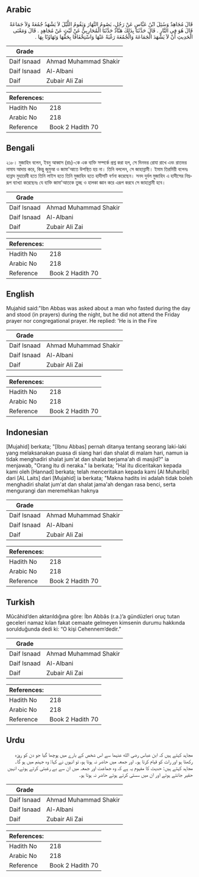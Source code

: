 ## Arabic


<div dir="rtl" lang="ar" style={{fontSize:'larger',backgroundColor:'#f8f9fa',padding:20}}>
قَالَ مُجَاهِدٌ وَسُئِلَ ابْنُ عَبَّاسٍ عَنْ رَجُلٍ، يَصُومُ النَّهَارَ وَيَقُومُ اللَّيْلَ لاَ يَشْهَدُ جُمُعَةً وَلاَ جَمَاعَةً قَالَ هُوَ فِي النَّارِ ‏.‏ قَالَ حَدَّثَنَا بِذَلِكَ هَنَّادٌ حَدَّثَنَا الْمُحَارِبِيُّ عَنْ لَيْثٍ عَنْ مُجَاهِدٍ ‏.‏ قَالَ وَمَعْنَى الْحَدِيثِ أَنْ لاَ يَشْهَدَ الْجَمَاعَةَ وَالْجُمُعَةَ رَغْبَةً عَنْهَا وَاسْتِخْفَافًا بِحَقِّهَا وَتَهَاوُنًا بِهَا ‏.‏
</div>
<div style={{backgroundColor:'#f8f9fa',padding:20, marginBottom: 10}}><table> <thead> <tr> <th>Grade</th> <th></th> </tr> </thead> <tbody> <tr><td>Daif Isnaad</td><td>Ahmad Muhammad Shakir</td></tr><tr><td>Daif Isnaad</td><td>Al-Albani</td></tr><tr><td>Daif</td><td>Zubair Ali Zai</td></tr></tbody></table><table> <thead> <tr> <th>References:</th> <th></th> </tr> </thead> <tbody><tr><td>Hadith No</td><td>218</td></tr><tr><td>Arabic No</td><td>218</td></tr><tr><td>Reference</td><td>Book 2 Hadith 70</td></tr></tbody></table></div>

## Bengali


<div dir="ltr" lang="bn" style={{fontSize:'larger',backgroundColor:'#f8f9fa',padding:20}}>
২১৮। মুজাহিদ বলেন, ইবনু আব্বাস (রাঃ)-কে এক ব্যক্তি সম্পর্কে প্রশ্ন করা হল, সে দিনভর রোযা রাখে এবং রাতভর নামায আদায় করে, কিন্তু জুমুআ ও জামা'আতে উপস্থিত হয় না। তিনি বললেন, সে জাহান্নামী। ইমাম তিরমিয়ী বলেনঃ হান্নাদ মুহারেবী হতে তিনি লাইস হতে তিনি মুজাহিদ হতে হাদীসটি বর্ণনা করেছেন। সনদ দুর্বল মুজাহিদ এ হাদীসের নিম্নরূপ ব্যাখ্যা করেছেনঃ যে ব্যক্তি জামা'আতকে তুচ্ছ ও হালকা জ্ঞান করে এরূপ করবে সে জাহান্নামী হবে।
</div>
<div style={{backgroundColor:'#f8f9fa',padding:20, marginBottom: 10}}><table> <thead> <tr> <th>Grade</th> <th></th> </tr> </thead> <tbody> <tr><td>Daif Isnaad</td><td>Ahmad Muhammad Shakir</td></tr><tr><td>Daif Isnaad</td><td>Al-Albani</td></tr><tr><td>Daif</td><td>Zubair Ali Zai</td></tr></tbody></table><table> <thead> <tr> <th>References:</th> <th></th> </tr> </thead> <tbody><tr><td>Hadith No</td><td>218</td></tr><tr><td>Arabic No</td><td>218</td></tr><tr><td>Reference</td><td>Book 2 Hadith 70</td></tr></tbody></table></div>

## English


<div dir="ltr" lang="en" style={{fontSize:'larger',backgroundColor:'#f8f9fa',padding:20}}>
Mujahid said:"Ibn Abbas was asked about a man who fasted during the day and stood (in prayers) during the night, but he did not attend the Friday prayer nor congregational prayer. He replied: 'He is in the Fire
</div>
<div style={{backgroundColor:'#f8f9fa',padding:20, marginBottom: 10}}><table> <thead> <tr> <th>Grade</th> <th></th> </tr> </thead> <tbody> <tr><td>Daif Isnaad</td><td>Ahmad Muhammad Shakir</td></tr><tr><td>Daif Isnaad</td><td>Al-Albani</td></tr><tr><td>Daif</td><td>Zubair Ali Zai</td></tr></tbody></table><table> <thead> <tr> <th>References:</th> <th></th> </tr> </thead> <tbody><tr><td>Hadith No</td><td>218</td></tr><tr><td>Arabic No</td><td>218</td></tr><tr><td>Reference</td><td>Book 2 Hadith 70</td></tr></tbody></table></div>

## Indonesian


<div dir="ltr" lang="id" style={{fontSize:'larger',backgroundColor:'#f8f9fa',padding:20}}>
[Mujahid] berkata; "[Ibnu Abbas] pernah ditanya tentang seorang laki-laki yang melaksanakan puasa di siang hari dan shalat di malam hari, namun ia tidak menghadiri shalat jum'at dan shalat berjama'ah di masjid?" ia menjawab, "Orang itu di neraka." Ia berkata; "Hal itu diceritakan kepada kami oleh [Hannad] berkata; telah menceritakan kepada kami [Al Muharibi] dari [AL Laits] dari [Mujahid] ia berkata; "Makna hadits ini adalah tidak boleh menghadiri shalat jum'at dan shalat jama'ah dengan rasa benci, serta mengurangi dan meremehkan haknya
</div>
<div style={{backgroundColor:'#f8f9fa',padding:20, marginBottom: 10}}><table> <thead> <tr> <th>Grade</th> <th></th> </tr> </thead> <tbody> <tr><td>Daif Isnaad</td><td>Ahmad Muhammad Shakir</td></tr><tr><td>Daif Isnaad</td><td>Al-Albani</td></tr><tr><td>Daif</td><td>Zubair Ali Zai</td></tr></tbody></table><table> <thead> <tr> <th>References:</th> <th></th> </tr> </thead> <tbody><tr><td>Hadith No</td><td>218</td></tr><tr><td>Arabic No</td><td>218</td></tr><tr><td>Reference</td><td>Book 2 Hadith 70</td></tr></tbody></table></div>

## Turkish


<div dir="ltr" lang="tr" style={{fontSize:'larger',backgroundColor:'#f8f9fa',padding:20}}>
Mûcâhid’den aktarıldığına göre: İbn Abbâs (r.a.)’a gündüzleri oruç tutan geceleri namaz kılan fakat cemaate gelmeyen kimsenin durumu hakkında sorulduğunda dedi ki: “O kişi Cehennem’dedir.”
</div>
<div style={{backgroundColor:'#f8f9fa',padding:20, marginBottom: 10}}><table> <thead> <tr> <th>Grade</th> <th></th> </tr> </thead> <tbody> <tr><td>Daif Isnaad</td><td>Ahmad Muhammad Shakir</td></tr><tr><td>Daif Isnaad</td><td>Al-Albani</td></tr><tr><td>Daif</td><td>Zubair Ali Zai</td></tr></tbody></table><table> <thead> <tr> <th>References:</th> <th></th> </tr> </thead> <tbody><tr><td>Hadith No</td><td>218</td></tr><tr><td>Arabic No</td><td>218</td></tr><tr><td>Reference</td><td>Book 2 Hadith 70</td></tr></tbody></table></div>

## Urdu


<div dir="rtl" lang="ur" style={{fontSize:'larger',backgroundColor:'#f8f9fa',padding:20}}>
مجاہد کہتے ہیں کہ ابن عباس رضی الله عنہما سے اس شخص کے بارے میں پوچھا گیا جو دن کو روزہ رکھتا ہو اور رات کو قیام کرتا ہو۔ اور جمعہ میں حاضر نہ ہوتا ہو، تو انہوں نے کہا: وہ جہنم میں ہو گا۔ مجاہد کہتے ہیں: حدیث کا مفہوم یہ ہے کہ وہ جماعت اور جمعہ میں ان سے بے رغبتی کرتے ہوئے، انہیں حقیر جانتے ہوئے اور ان میں سستی کرتے ہوئے حاضر نہ ہوتا ہو۔
</div>
<div style={{backgroundColor:'#f8f9fa',padding:20, marginBottom: 10}}><table> <thead> <tr> <th>Grade</th> <th></th> </tr> </thead> <tbody> <tr><td>Daif Isnaad</td><td>Ahmad Muhammad Shakir</td></tr><tr><td>Daif Isnaad</td><td>Al-Albani</td></tr><tr><td>Daif</td><td>Zubair Ali Zai</td></tr></tbody></table><table> <thead> <tr> <th>References:</th> <th></th> </tr> </thead> <tbody><tr><td>Hadith No</td><td>218</td></tr><tr><td>Arabic No</td><td>218</td></tr><tr><td>Reference</td><td>Book 2 Hadith 70</td></tr></tbody></table></div>